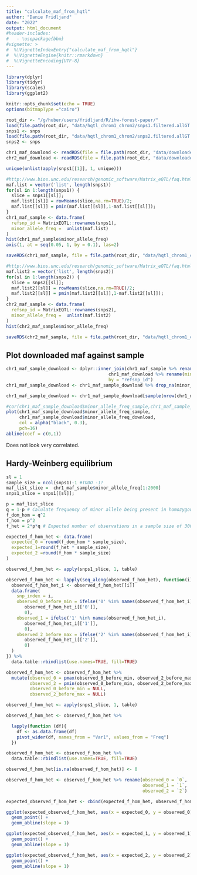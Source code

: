 ```yaml
---
title: "calculate_maf_from_hqtl"
author: "Danie Fridljand"
date: "2022"
output: html_document
#header-includes:
#   - \usepackage{bbm}
#vignette: >
#  %\VignetteIndexEntry{"calculate_maf_from_hqtl"}
#  %\VignetteEngine{knitr::rmarkdown}
#  %\VignetteEncoding{UTF-8}
---
```


```r
library(dplyr)
library(tidyr)
library(scales)
library(ggplot2)

knitr::opts_chunk$set(echo = TRUE)
options(bitmapType ="cairo")
```


```r
root_dir <- "/g/huber/users/fridljand/R/ihw-forest-paper/"
load(file.path(root_dir, "data/hqtl_chrom1_chrom2/snps1.filtered.allGT.txt.rda"))
snps1 <- snps
load(file.path(root_dir, "data/hqtl_chrom1_chrom2/snps2.filtered.allGT.txt.rda"))
snps2 <- snps

chr1_maf_download <- readRDS(file = file.path(root_dir, "data/downloaded_covariates/chr1_maf.Rds"))
chr2_maf_download <- readRDS(file = file.path(root_dir, "data/downloaded_covariates/chr2_maf.Rds"))

unique(unlist(apply(snps1[[1]], 1, unique)))
```

```r
#http://www.bios.unc.edu/research/genomic_software/Matrix_eQTL/faq.html
maf.list = vector('list', length(snps1))
for(sl in 1:length(snps1)) {
  slice = snps1[[sl]];
  maf.list[[sl]] = rowMeans(slice,na.rm=TRUE)/2;
  maf.list[[sl]] = pmin(maf.list[[sl]],1-maf.list[[sl]]);
}
chr1_maf_sample <- data.frame(
  refsnp_id = MatrixEQTL::rownames(snps1),
  minor_allele_freq =  unlist(maf.list)
)
hist(chr1_maf_sample$minor_allele_freq)
axis(1, at = seq(0.05, 1, by = 0.1), las=2)
```

```r
saveRDS(chr1_maf_sample, file = file.path(root_dir, "data/hqtl_chrom1_chrom2/chr1_maf_sample.rds"))
```

```r
#http://www.bios.unc.edu/research/genomic_software/Matrix_eQTL/faq.html
maf.list2 = vector('list', length(snps2))
for(sl in 1:length(snps2)) {
  slice = snps2[[sl]];
  maf.list2[[sl]] = rowMeans(slice,na.rm=TRUE)/2;
  maf.list2[[sl]] = pmin(maf.list2[[sl]],1-maf.list2[[sl]]);
}
chr2_maf_sample <- data.frame(
  refsnp_id = MatrixEQTL::rownames(snps2),
  minor_allele_freq =  unlist(maf.list2)
)
hist(chr2_maf_sample$minor_allele_freq)
```

```r
saveRDS(chr2_maf_sample, file = file.path(root_dir, "data/hqtl_chrom1_chrom2/chr2_maf_sample.rds"))
```

## Plot downloaded maf against sample
```r
chr1_maf_sample_download <- dplyr::inner_join(chr1_maf_sample %>% rename(minor_allele_freq_sample = minor_allele_freq),
                                       chr1_maf_download %>% rename(minor_allele_freq_download = minor_allele_freq),
                                       by = "refsnp_id")
chr1_maf_sample_download <- chr1_maf_sample_download %>% drop_na(minor_allele_freq_download)

chr1_maf_sample_download <- chr1_maf_sample_download[sample(nrow(chr1_maf_sample_download), 3000), ]

#cor(chr1_maf_sample_download$minor_allele_freq_sample,chr1_maf_sample_download$minor_allele_freq_download)
plot(chr1_maf_sample_download$minor_allele_freq_sample, 
     chr1_maf_sample_download$minor_allele_freq_download,
     col = alpha("black", 0.3), 
     pch=16)
abline(coef = c(0,1))

```
Does not look very correlated. 

## Hardy-Weinberg equilibrium
```r
sl = 1
sample_size = ncol(snps1)-1 #TODO -1?
maf_list_slice =  chr1_maf_sample$minor_allele_freq[1:2000]
snps1_slice = snps1[[sl]];
```

```r
p = maf_list_slice
q = 1-p # Calulate frequency of minor allele being present in homozygous and heterozygous state
f_dom_hom = q^2
f_hom = p^2 
f_het = 2*p*q # Expected number of observations in a sample size of 300 

expected_f_hom_het <- data.frame(
  expected_0 = round(f_dom_hom * sample_size),
  expected_1=round(f_het * sample_size),
  expected_2 =round(f_hom * sample_size)
)
```

```r
observed_f_hom_het <- apply(snps1_slice, 1, table)

observed_f_hom_het <- lapply(seq_along(observed_f_hom_het), function(i){
  observed_f_hom_het_i <- observed_f_hom_het[[i]]
  data.frame(
    snp_index = i,
    observed_0_before_min = ifelse('0' %in% names(observed_f_hom_het_i),
       observed_f_hom_het_i[['0']],
       0),
    observed_1 = ifelse('1' %in% names(observed_f_hom_het_i),
       observed_f_hom_het_i[['1']],
       0),
    observed_2_before_max = ifelse('2' %in% names(observed_f_hom_het_i),
       observed_f_hom_het_i[['2']],
       0)
  )
}) %>%
  data.table::rbindlist(use.names=TRUE, fill=TRUE)

observed_f_hom_het <- observed_f_hom_het %>%
  mutate(observed_0 = pmax(observed_0_before_min, observed_2_before_max),
         observed_2 = pmin(observed_0_before_min, observed_2_before_max),
         observed_0_before_min = NULL,
         observed_2_before_max = NULL)
```

```r
observed_f_hom_het <- apply(snps1_slice, 1, table)

observed_f_hom_het <- observed_f_hom_het %>%

  lapply(function (df){
    df <- as.data.frame(df)
    pivot_wider(df, names_from = "Var1", values_from = "Freq")
  })

observed_f_hom_het <- observed_f_hom_het %>%
  data.table::rbindlist(use.names=TRUE, fill=TRUE)

observed_f_hom_het[is.na(observed_f_hom_het)] <- 0

observed_f_hom_het <- observed_f_hom_het %>% rename(observed_0 = `0`,
                                                    observed_1 = `1`,
                                                    observed_2 = `2`)
```

```r
expected_observed_f_hom_het <- cbind(expected_f_hom_het, observed_f_hom_het)
```

```r
ggplot(expected_observed_f_hom_het, aes(x = expected_0, y = observed_0))+
  geom_point() +
  geom_abline(slope = 1)
```
```r
ggplot(expected_observed_f_hom_het, aes(x = expected_1, y = observed_1))+
  geom_point() +
  geom_abline(slope = 1)
```

```r
ggplot(expected_observed_f_hom_het, aes(x = expected_2, y = observed_2))+
  geom_point() +
  geom_abline(slope = 1)
```
  
